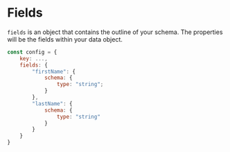 # Fields

`fields` is an object that contains the outline of your schema. The properties will be the fields within your data object.

```js {3, 8}
const config = {
	key: ...,
	fields: {
		"firstName": {
			schema: {
				type: "string";
			}
		},
		"lastName": {
			schema: {
				type: "string"
			}
		}
	}
}
```
